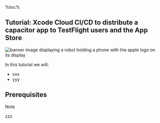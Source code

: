 %toc%

<article>

# Tutorial: Xcode Cloud CI/CD to distribute a capacitor app to TestFlight users and the App Store

![banner image displaying a robot holding a phone with the apple logo on its display](../../../../public/assets/images/app/web_development/tutorials/xcode-cloud-capacitor-webapp/banner.png)

In this tutorial we will:

* xxx
* yyy

## Prerequisites

> [!NOTE]  
> zzz

</article>
